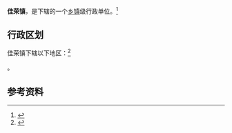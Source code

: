 {{中国乡级行政区|52/27/22/105/000}}

'''佳荣镇'''，是{{PRC admin/fullname|52/27/22/105/000|3}}下辖的一个[[乡镇|乡镇]]级行政单位。<ref>{{PRC admin/ref sgc|{{PRC admin/parent|52/27/22/105/000}}}}</ref>

== 行政区划 ==

佳荣镇下辖以下地区：<ref>{{PRC admin/ref sgc|52/27/22/105/000}}</ref>

{{PRC admin/children|52/27/22/105/000}}。

== 参考资料 ==

{{reflist}}

{{行政区划小作品}}
{{PRC admin/navcat|52/27/22/105/000}}